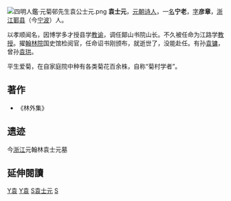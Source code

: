 [[File:四明人鑑·元菊邨先生袁公士元.png|thumb]]
'''袁士元'''，[[元朝|元朝]][[诗人|诗人]]，一[[名|名]]'''宁老'''，[[表字|字]]'''彦章'''，[[浙江|浙江]][[鄞县|鄞县]]（今[[宁波|宁波]]）人。

以孝顺闻名，因博学多才授县学[[教谕|教谕]]，调任鄮山书院山长。不久被任命为江路学[[教授|教授]]。擢[[翰林院|翰林院]]国史馆检阅官，任命诏书刚颁布，就逝世了，没能赴任。有孙[[袁镛|袁镛]]，曾孙[[袁珙|袁珙]]。

平生爱菊，在自家庭院中种有各类菊花百余株，自称“菊村学者”。

==著作==
*《林外集》

==遗迹==
今[[浙江|浙江]]元翰林袁士元墓

==延伸閱讀==
{{Wikisource further reading}}

{{元朝人物小作品}}

[[Category:元朝诗人|Y袁]]
[[Category:鄞县人|Y袁]]
[[Category:西门袁氏|S袁士元]]
[[Category:袁姓|S]]